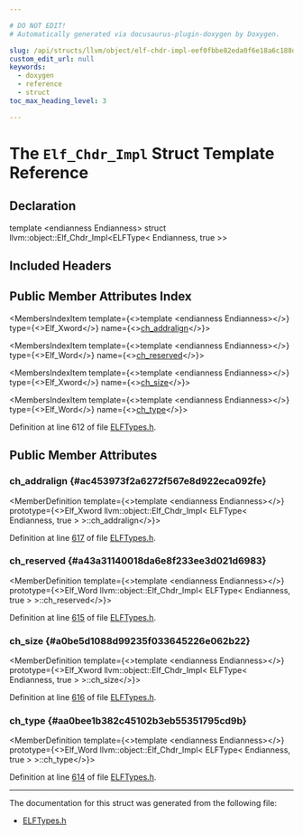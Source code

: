 ```yaml
---

# DO NOT EDIT!
# Automatically generated via docusaurus-plugin-doxygen by Doxygen.

slug: /api/structs/llvm/object/elf-chdr-impl-eef0fbbe82eda0f6e18a6c188dd84a67
custom_edit_url: null
keywords:
  - doxygen
  - reference
  - struct
toc_max_heading_level: 3

---
```





# The `Elf_Chdr_Impl` Struct Template Reference

<DoxygenPage pluginConfig={pluginConfig}>



## Declaration

<CodeBlock>template &lt;endianness Endianness&gt;
struct llvm::object::Elf_Chdr_Impl&lt;ELFType&lt; Endianness, true &gt;&gt;</CodeBlock>

## Included Headers

<IncludesList>
<IncludesListItem
  filePath="llvm/Object/ELFTypes.h"
  permalink="/docs/api/files/include/include/llvm/include/llvm/object/elftypes-h"
  isLocal="true" />
</IncludesList>

## Public Member Attributes Index

<MembersIndex>

<MembersIndexItem
  template={<>template &lt;endianness Endianness&gt;</>}
  type={<>Elf&#95;Xword</>}
  name={<><a href="#ac453973f2a6272f567e8d922eca092fe">ch&#95;addralign</a></>}>
</MembersIndexItem>

<MembersIndexItem
  template={<>template &lt;endianness Endianness&gt;</>}
  type={<>Elf&#95;Word</>}
  name={<><a href="#a43a31140018da6e8f233ee3d021d6983">ch&#95;reserved</a></>}>
</MembersIndexItem>

<MembersIndexItem
  template={<>template &lt;endianness Endianness&gt;</>}
  type={<>Elf&#95;Xword</>}
  name={<><a href="#a0be5d1088d99235f033645226e062b22">ch&#95;size</a></>}>
</MembersIndexItem>

<MembersIndexItem
  template={<>template &lt;endianness Endianness&gt;</>}
  type={<>Elf&#95;Word</>}
  name={<><a href="#aa0bee1b382c45102b3eb55351795cd9b">ch&#95;type</a></>}>
</MembersIndexItem>

</MembersIndex>


Definition at line 612 of file <a href="/docs/api/files/include/include/llvm/include/llvm/object/elftypes-h">ELFTypes.h</a>.

<SectionDefinition>

## Public Member Attributes

### ch&#95;addralign {#ac453973f2a6272f567e8d922eca092fe}

<MemberDefinition
  template={<>template &lt;endianness Endianness&gt;</>}
  prototype={<>Elf&#95;Xword llvm::object::Elf&#95;Chdr&#95;Impl&lt; ELFType&lt; Endianness, true &gt; &gt;::ch&#95;addralign</>}>

Definition at line <a href="/docs/api/files/include/include/llvm/include/llvm/object/elftypes-h/#l00617">617</a> of file <a href="/docs/api/files/include/include/llvm/include/llvm/object/elftypes-h">ELFTypes.h</a>.
</MemberDefinition>

### ch&#95;reserved {#a43a31140018da6e8f233ee3d021d6983}

<MemberDefinition
  template={<>template &lt;endianness Endianness&gt;</>}
  prototype={<>Elf&#95;Word llvm::object::Elf&#95;Chdr&#95;Impl&lt; ELFType&lt; Endianness, true &gt; &gt;::ch&#95;reserved</>}>

Definition at line <a href="/docs/api/files/include/include/llvm/include/llvm/object/elftypes-h/#l00615">615</a> of file <a href="/docs/api/files/include/include/llvm/include/llvm/object/elftypes-h">ELFTypes.h</a>.
</MemberDefinition>

### ch&#95;size {#a0be5d1088d99235f033645226e062b22}

<MemberDefinition
  template={<>template &lt;endianness Endianness&gt;</>}
  prototype={<>Elf&#95;Xword llvm::object::Elf&#95;Chdr&#95;Impl&lt; ELFType&lt; Endianness, true &gt; &gt;::ch&#95;size</>}>

Definition at line <a href="/docs/api/files/include/include/llvm/include/llvm/object/elftypes-h/#l00616">616</a> of file <a href="/docs/api/files/include/include/llvm/include/llvm/object/elftypes-h">ELFTypes.h</a>.
</MemberDefinition>

### ch&#95;type {#aa0bee1b382c45102b3eb55351795cd9b}

<MemberDefinition
  template={<>template &lt;endianness Endianness&gt;</>}
  prototype={<>Elf&#95;Word llvm::object::Elf&#95;Chdr&#95;Impl&lt; ELFType&lt; Endianness, true &gt; &gt;::ch&#95;type</>}>

Definition at line <a href="/docs/api/files/include/include/llvm/include/llvm/object/elftypes-h/#l00614">614</a> of file <a href="/docs/api/files/include/include/llvm/include/llvm/object/elftypes-h">ELFTypes.h</a>.
</MemberDefinition>

</SectionDefinition>

<hr/>

The documentation for this struct was generated from the following file:

<ul>
<li><a href="/docs/api/files/include/include/llvm/include/llvm/object/elftypes-h">ELFTypes.h</a></li>
</ul>

</DoxygenPage>
